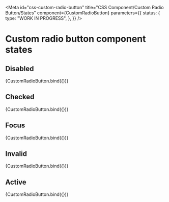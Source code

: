 <!-- @license CC0-1.0 -->


<Meta
  id="css-custom-radio-button"
  title="CSS Component/Custom Radio Button/States"
  component={CustomRadioButton}
  parameters={{
    status: {
      type: "WORK IN PROGRESS",
    },
  }}
/>

# Custom radio button component states

## Disabled

<Canvas>
  <Story
    name="disabled"
    args={{
      disabled: true,
    }}
  >
    {CustomRadioButton.bind({})}
  </Story>
</Canvas>

## Checked

<Canvas>
  <Story
    name="checked"
    args={{
      checked: true,
    }}
  >
    {CustomRadioButton.bind({})}
  </Story>
</Canvas>

## Focus

<Canvas>
  <Story
    name="focus"
    args={{
      focus: true,
    }}
  >
    {CustomRadioButton.bind({})}
  </Story>
</Canvas>

## Invalid

<Canvas>
  <Story
    name="invalid"
    args={{
      invalid: true,
    }}
  >
    {CustomRadioButton.bind({})}
  </Story>
</Canvas>

## Active

<Canvas>
  <Story
    name="active"
    args={{
      active: true,
    }}
  >
    {CustomRadioButton.bind({})}
  </Story>
</Canvas>
